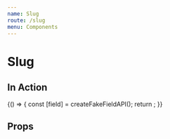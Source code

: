 ```yaml
---
name: Slug
route: /slug
menu: Components
---
```


# Slug


## In Action

<Playground>
  {() => {
    const [field] = createFakeFieldAPI();
    return <SlugEditor field={field} isInitiallyDisabled={false} />;
  }}
</Playground>

## Props

<Props of={SlugEditor} />
